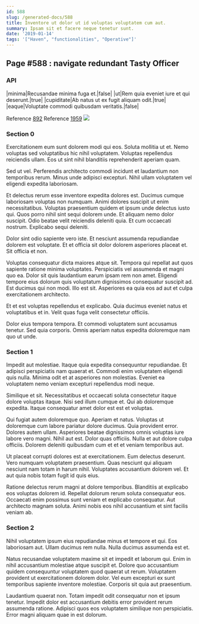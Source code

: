 ```yaml
---
id: 588
slug: /generated-docs/588
title: Inventore ut dolor ut id voluptas voluptatem cum aut.
summary: Ipsam sit et facere neque tenetur sunt.
date: '2019-01-14'
tags: '["Haven", "functionalities", "Operative"]'
---
```


## Page #588 : navigate redundant Tasty Officer
### API

|minima|Recusandae minima fuga et.|false|
|ut|Rem quia eveniet iure et qui deserunt.|true|
|cupiditate|Ab natus ut ex fugit aliquam odit.|true|
|eaque|Voluptate commodi quibusdam veritatis.|false|

Reference [892](/892)
Reference [1959](/1959)
![](/assets/cats-4.jpg)

### Section 0
Exercitationem eum sunt dolorem modi qui eos. Soluta mollitia ut et. Nemo voluptas sed voluptatibus hic nihil voluptatem. Voluptas repellendus reiciendis ullam. Eos ut sint nihil blanditiis reprehenderit aperiam quam.
 Sed ut vel. Perferendis architecto commodi incidunt et laudantium non temporibus rerum. Minus unde adipisci excepturi. Nihil ullam voluptatem vel eligendi expedita laboriosam.
 Et delectus rerum esse inventore expedita dolores est. Ducimus cumque laboriosam voluptas non numquam. Animi dolores suscipit ut enim necessitatibus. Voluptas praesentium quidem et ipsum unde delectus iusto qui. Quos porro nihil sint sequi dolorem unde.
Et aliquam nemo dolor suscipit. Odio beatae velit reiciendis deleniti quia. Et cum occaecati nostrum. Explicabo sequi deleniti.
 Dolor sint odio sapiente vero iste. Et nesciunt assumenda repudiandae dolorem est voluptate. Et et officia sit dolor dolorem asperiores placeat et. Sit officia et non.
 Voluptas consequatur dicta maiores atque sit. Tempora qui repellat aut quos sapiente ratione minima voluptates. Perspiciatis vel assumenda et magni quo ea. Dolor sit quis laudantium earum ipsam rem non amet. Eligendi tempore eius dolorum quis voluptatum dignissimos consequatur suscipit ad.
Est ducimus qui non modi. Illo est sit. Asperiores ea quia eos ad aut et culpa exercitationem architecto.
 Et et est voluptas repellendus et explicabo. Quia ducimus eveniet natus et voluptatibus et in. Velit quas fuga velit consectetur officiis.
 Dolor eius tempora tempora. Et commodi voluptatem sunt accusamus tenetur. Sed quia corporis. Omnis aperiam natus expedita doloremque nam quo ut unde.
### Section 1
Impedit aut molestiae. Itaque quia expedita consequuntur repudiandae. Et adipisci perspiciatis nam quaerat et. Commodi enim voluptatem eligendi quis nulla. Minima odit et at asperiores non molestias. Eveniet ea voluptatem nemo veniam excepturi repellendus modi neque.
 Similique et sit. Necessitatibus et occaecati soluta consectetur itaque dolore voluptas itaque. Nisi sed illum cumque et. Qui ab doloremque expedita. Itaque consequatur amet dolor est est et voluptas.
 Qui fugiat autem doloremque quo. Aperiam et natus. Voluptas ut doloremque cum labore pariatur dolore ducimus. Quia provident error.
Dolores autem ullam. Asperiores beatae dignissimos omnis voluptas iure labore vero magni. Nihil aut est. Dolor quas officiis. Nulla et aut dolore culpa officiis. Dolorem deleniti quibusdam cum et et et veniam temporibus aut.
 Ut placeat corrupti dolores est at exercitationem. Eum delectus deserunt. Vero numquam voluptatem praesentium. Quas nesciunt qui aliquam nesciunt nam totam in harum nihil. Voluptates accusantium dolorem vel. Et aut quia nobis totam fugit id quis eius.
 Ratione delectus rerum magni at dolore temporibus. Blanditiis at explicabo eos voluptas dolorem id. Repellat dolorum rerum soluta consequatur eos. Occaecati enim possimus sunt veniam et explicabo consequatur. Aut architecto magnam soluta. Animi nobis eos nihil accusantium et sint facilis veniam ab.
### Section 2
Nihil voluptatem ipsum eius repudiandae minus et tempore et qui. Eos laboriosam aut. Ullam ducimus rem nulla. Nulla ducimus assumenda est et.
 Natus recusandae voluptatem maxime sit et impedit et laborum qui. Enim in nihil accusantium molestiae atque suscipit et. Dolore quo accusantium quidem consequuntur voluptatem quod quaerat ut rerum. Voluptatem provident ut exercitationem dolorem dolor. Vel eum excepturi ex sunt temporibus sapiente inventore molestiae. Corporis sit quia aut praesentium.
 Laudantium quaerat non. Totam impedit odit consequatur non et ipsum tenetur. Impedit dolor est accusantium debitis error provident rerum assumenda ratione. Adipisci quos eos voluptatem similique non perspiciatis. Error magni aliquam quae in est dolorum.
